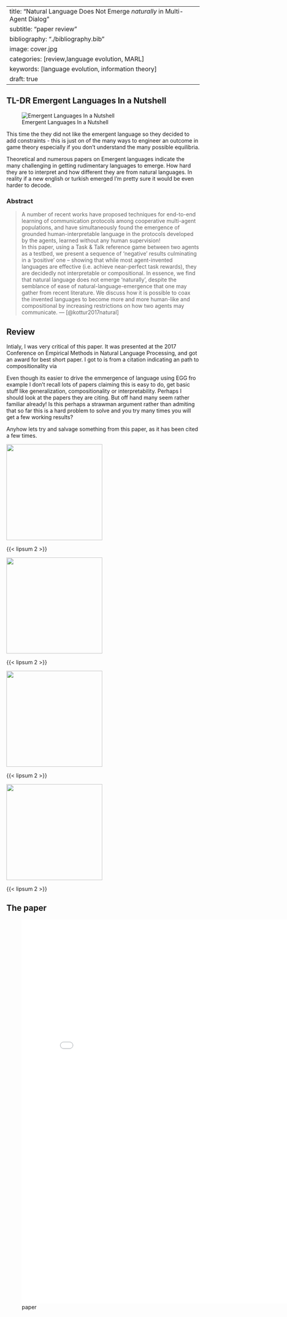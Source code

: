 
---
title: "Natural Language Does Not Emerge *naturally* in Multi-Agent Dialog"
subtitle: "paper review"
bibliography: "./bibliography.bib"
image: cover.jpg
categories: [review,language evolution, MARL]
keywords: [language evolution, information theory]
draft: true
---


::: {.callout-note}
## TL-DR Emergent Languages In a Nutshell

![Emergent Languages In a Nutshell](/images/in_the_nut_shell_coach_retouched.jpg)


This time the they did not like the emergent language so they decided to add constraints - this is just on of the many ways to engineer an outcome in game theory especially if you don't understand the many possible equilibria. 

Theoretical and numerous papers on Emergent languages indicate the many challenging in getting rudimentary languages to emerge. How hard they are to interpret and how different they are from natural languages. In reality if a new english or turkish emerged I'm pretty sure it would be even harder to decode. 

:::

### Abstract

> A number of recent works have proposed techniques for end-to-end learning of communication protocols among cooperative multi-agent populations, and have simultaneously found the emergence of grounded human-interpretable language in the protocols developed by the agents, learned without any human supervision!  
> In this paper, using a Task & Talk reference game between two agents as a testbed, we present a sequence of ‘negative’ results culminating in a ‘positive’ one – showing that while most agent-invented languages are effective (i.e. achieve near-perfect task rewards), they are decidedly not  interpretable or compositional. In essence, we find that natural language does not emerge ‘naturally’, despite the semblance of ease of natural-language-emergence that one may gather from recent literature. We discuss how it is possible to coax the invented languages to become more and more human-like and compositional by increasing restrictions on how two agents may communicate.
> --- [@kottur2017natural]


## Review

Intialy, I was very critical of this paper. It was presented at the 2017 Conference on Empirical Methods in Natural Language Processing, and got an award for best short paper. I got to is from a citation indicating an path to compositionality via 

Even though its easier to drive the emmergence of language using EGG fro example I don't recall lots of papers claiming this is easy to do, get basic stuff like generalization, compositionality or interpretability. Perhaps I should look at the papers they are citing. But off hand many seem rather familiar already! Is this perhaps a strawman argument rather than admiting that so far this is a hard problem to solve and you try many times you will get a few working results?

Anyhow lets try and salvage something from this paper, as it has been cited a few times.

![](./fig_1.png){#fig-1 .column-margin width="250px" group="figures"}

{{< lipsum 2 >}}


![](./fig_2.png){#fig-2 .column-margin width="250px" group="figures"}

{{< lipsum 2 >}}

![](./table_1.png){#tbl-1 .column-margin width="250px" group="figures"}


{{< lipsum 2 >}}

![](./table_2.png){#tbl-2 .column-margin width="250px" group="figures"}

{{< lipsum 2 >}}

## The paper

![paper](./paper.pdf){.col-page width="800px" height="1000px"}
